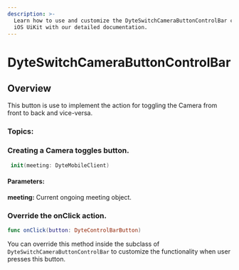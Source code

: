 ```yaml
---
description: >-
  Learn how to use and customize the DyteSwitchCameraButtonControlBar component in ProductDB's
  iOS UiKit with our detailed documentation.
---
```


# DyteSwitchCameraButtonControlBar
## Overview
This button is use to implement the action for toggling the Camera from front to back and vice-versa.


### Topics:

### Creating a Camera toggles button. 

```swift
 init(meeting: DyteMobileClient)
```
#### Parameters:
**meeting:** Current ongoing meeting object. 


### Override the onClick action. 
```swift
func onClick(button: DyteControlBarButton)
```
You can override this method inside the subclass of `DyteSwitchCameraButtonControlBar` to customize the functionality when user presses this button. 

<head>
  <title>iOS DyteCameraToggle</title>
</head>
